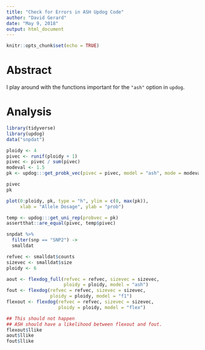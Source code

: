 ```yaml
---
title: "Check for Errors in ASH Updog Code"
author: "David Gerard"
date: "May 9, 2018"
output: html_document
---
```


```r
knitr::opts_chunk$set(echo = TRUE)
```

# Abstract

I play around with the functions important for the `"ash"` option in `updog`.

# Analysis

```r
library(tidyverse)
library(updog)
data("snpdat")

ploidy <- 4
pivec <- runif(ploidy + 1)
pivec <- pivec / sum(pivec)
modeval <- 1.5
pk <- updog:::get_probk_vec(pivec = pivec, model = "ash", mode = modeval)

pivec
pk

plot(0:ploidy, pk, type = "h", ylim = c(0, max(pk)), 
     xlab = "Allele Dosage", ylab = "prob")

temp <- updog:::get_uni_rep(probvec = pk)
assertthat::are_equal(pivec, temp$pivec)
```

```r
snpdat %>%
  filter(snp == "SNP2") ->
  smalldat

refvec <- smalldat$counts
sizevec <- smalldat$size
ploidy <- 6

aout <- flexdog_full(refvec = refvec, sizevec = sizevec,
                     ploidy = ploidy, model = "ash")
fout <- flexdog(refvec = refvec, sizevec = sizevec,
                ploidy = ploidy, model = "f1")
flexout <- flexdog(refvec = refvec, sizevec = sizevec, 
                   ploidy = ploidy, model = "flex")

## This should not happen
## ASH should have a likelihood between flexout and fout.
flexout$llike
aout$llike
fout$llike
```


